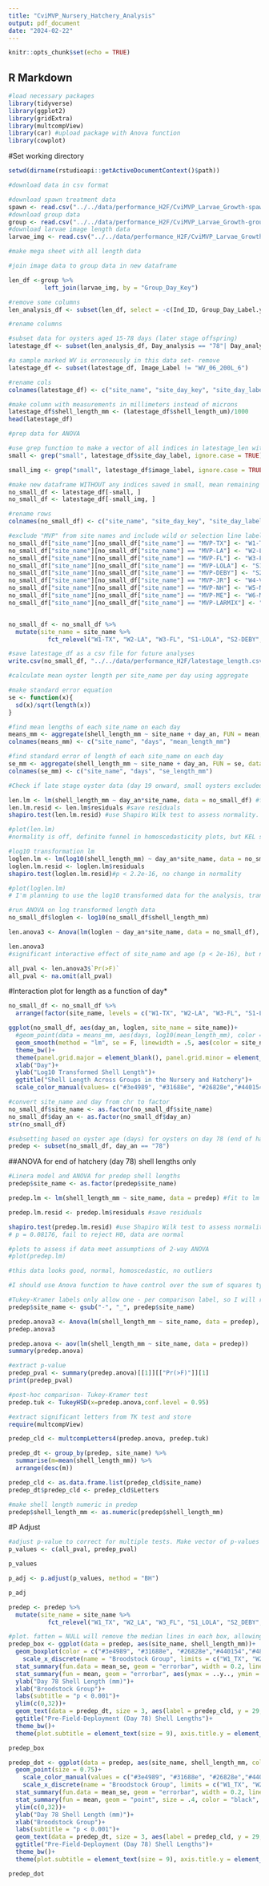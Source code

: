 ```yaml
---
title: "CviMVP_Nursery_Hatchery_Analysis"
output: pdf_document
date: "2024-02-22"
---
```


```r
knitr::opts_chunk$set(echo = TRUE)
```

## R Markdown

```r
#load necessary packages
library(tidyverse)
library(ggplot2)
library(gridExtra)
library(multcompView)
library(car) #upload package with Anova function
library(cowplot)
```

#Set working directory
```r
setwd(dirname(rstudioapi::getActiveDocumentContext()$path))
```

```r
#download data in csv format

#download spawn treatment data
spawn <- read.csv("../../data/performance_H2F/CviMVP_Larvae_Growth-spawn_trt.csv")
#download group data
group <- read.csv("../../data/performance_H2F/CviMVP_Larvae_Growth-group.csv")
#download larvae image length data
larvae_img <- read.csv("../../data/performance_H2F/CviMVP_Larvae_Growth-larvae_img.csv")
```

```r
#make mega sheet with all length data

#join image data to group data in new dataframe

len_df <-group %>%
          left_join(larvae_img, by = "Group_Day_Key")

#remove some columns
len_analysis_df <- subset(len_df, select = -c(Ind_ID, Group_Day_Label.y, Image_Key, Img_Notes,SpawnTrt_Key, Filter_size_µm, Sample_count, Group_count, Vial_label, Notes, Survival_rate_perc, Image_num, Num_Larvae_in_img, Hinge_Length_µm, Tank))

#rename columns

```

```r
#subset data for oysters aged 15-78 days (later stage offspring)
latestage_df <- subset(len_analysis_df, Day_analysis == "78"| Day_analysis == "15-21")

#a sample marked WV is erroneously in this data set- remove
latestage_df <- subset(latestage_df, Image_Label != "WV_06_200L_6")

#rename cols
colnames(latestage_df) <- c("site_name", "site_day_key", "site_day_label", "day_trt", "day_an", "day", "date", "image_label", "shell_length_um")

#make column with measurements in millimeters instead of microns
latestage_df$shell_length_mm <- (latestage_df$shell_length_um)/1000
head(latestage_df)
```

```r
#prep data for ANOVA

#use grep function to make a vector of all indices in latestage_len with the phrase "small" in them, ignore.case=TRUE means query is not case sensitive. Samples marked "small" were collected at the same time as eyed stage oysters between days 15-21, and these "small" samples never developed to the eyed stage.
small <- grep("small", latestage_df$site_day_label, ignore.case = TRUE)

small_img <- grep("small", latestage_df$image_label, ignore.case = TRUE)

#make new dataframe WITHOUT any indices saved in small, mean remaining data are everything except small larvae
no_small_df <- latestage_df[-small, ]
no_small_df <- latestage_df[-small_img, ]

#rename rows
colnames(no_small_df) <- c("site_name", "site_day_key", "site_day_label", "day_trt", "day_an", "day", "date", "image_label", "shell_length_um", "shell_length_mm")

#exclude "MVP" from site names and include wild or selection line label
no_small_df["site_name"][no_small_df["site_name"] == "MVP-TX"] <- "W1-TX"
no_small_df["site_name"][no_small_df["site_name"] == "MVP-LA"] <- "W2-LA"
no_small_df["site_name"][no_small_df["site_name"] == "MVP-FL"] <- "W3-FL"
no_small_df["site_name"][no_small_df["site_name"] == "MVP-LOLA"] <- "S1-LOLA"
no_small_df["site_name"][no_small_df["site_name"] == "MVP-DEBY"] <- "S2-DEBY"
no_small_df["site_name"][no_small_df["site_name"] == "MVP-JR"] <- "W4-VA"
no_small_df["site_name"][no_small_df["site_name"] == "MVP-NH"] <- "W5-NH"
no_small_df["site_name"][no_small_df["site_name"] == "MVP-ME"] <- "W6-ME"
no_small_df["site_name"][no_small_df["site_name"] == "MVP-LARMIX"] <- "H1-LARMIX"


no_small_df <- no_small_df %>% 
  mutate(site_name = site_name %>% 
           fct_relevel("W1-TX", "W2-LA", "W3-FL", "S1-LOLA", "S2-DEBY", "W4-VA", "W5-NH", "W6-ME", "H1-LARMIX"))

#save latestage_df as a csv file for future analyses
write.csv(no_small_df, "../../data/performance_H2F/latestage_length.csv")

```


```r
#calculate mean oyster length per site_name per day using aggregate

#make standard error equation
se <- function(x){
  sd(x)/sqrt(length(x))
}

#find mean lengths of each site_name on each day
means_mm <- aggregate(shell_length_mm ~ site_name + day_an, FUN = mean, data = no_small_df)
colnames(means_mm) <- c("site_name", "days", "mean_length_mm")

#find standard error of length of each site_name on each day
se_mm <- aggregate(shell_length_mm ~ site_name + day_an, FUN = se, data = no_small_df)
colnames(se_mm) <- c("site_name", "days", "se_length_mm")
```

```r
#Check if late stage oyster data (day 19 onward, small oysters excluded) match assumptions of ANOVA

len.lm <- lm(shell_length_mm ~ day_an*site_name, data = no_small_df) #fit to lm
len.lm.resid <- len.lm$residuals #save residuals
shapiro.test(len.lm.resid) #use Shapiro Wilk test to assess normality. p <2.2e-16, data is not normal

#plot(len.lm)
#normality is off, definite funnel in homoscedasticity plots, but KEL said to expect that what with the range of values in this data between ages.

#log10 transformation lm
loglen.lm <- lm(log10(shell_length_mm) ~ day_an*site_name, data = no_small_df)
loglen.lm.resid <- loglen.lm$residuals
shapiro.test(loglen.lm.resid)#p < 2.2e-16, no change in normality

#plot(loglen.lm)
# I'm planning to use the log10 transformed data for the analysis, transformations helped get rid of some of the funneling of homoscedasticity, normality is still off, but it's not much different from non-transformed data. No outliers in either model.

#run ANOVA on log transformed length data
no_small_df$loglen <- log10(no_small_df$shell_length_mm)

len.anova3 <- Anova(lm(loglen ~ day_an*site_name, data = no_small_df), type = 3)

len.anova3
#significant interactive effect of site_name and age (p < 2e-16), but no significant effect of site_name on its own (0.1978)

all_pval <- len.anova3$`Pr(>F)`
all_pval <- na.omit(all_pval)
```

#Interaction plot for length as a function of day*
```r
no_small_df <- no_small_df %>% 
  arrange(factor(site_name, levels = c("W1-TX", "W2-LA", "W3-FL", "S1-LOLA", "S2-DEBY", "W4-VA", "W5-NH", "W6-ME", "H1-LARMIX")))

ggplot(no_small_df, aes(day_an, loglen, site_name = site_name))+
  #geom_point(data = means_mm, aes(days, log10(mean_length_mm), color = site_name))+
  geom_smooth(method = "lm", se = F, linewidth = .5, aes(color = site_name))+
  theme_bw()+
  theme(panel.grid.major = element_blank(), panel.grid.minor = element_blank())+
  xlab("Day")+
  ylab("Log10 Transformed Shell Length")+
  ggtitle("Shell Length Across Groups in the Nursery and Hatchery")+
  scale_color_manual(values= c("#3e4989", "#31688e", "#26828e","#440154","#482878", "#1f9e89", "#35b779", "#6ece58", "#fde725"))
```

```r
#convert site_name and day from chr to factor
no_small_df$site_name <- as.factor(no_small_df$site_name)
no_small_df$day_an <- as.factor(no_small_df$day_an)
str(no_small_df)

#subsetting based on oyster age (days) for oysters on day 78 (end of hatchery stage, pre field deployment (pre-dep))
predep <- subset(no_small_df, day_an == "78")
```

##ANOVA for end of hatchery (day 78) shell lengths only
```r
#Linera model and ANOVA for predep shell lengths
predep$site_name <- as.factor(predep$site_name)

predep.lm <- lm(shell_length_mm ~ site_name, data = predep) #fit to lm

predep.lm.resid <- predep.lm$residuals #save residuals

shapiro.test(predep.lm.resid) #use Shapiro Wilk test to assess normality
# p = 0.08176, fail to reject H0, data are normal

#plots to assess if data meet assumptions of 2-way ANOVA
#plot(predep.lm)

#this data looks good, normal, homoscedastic, no outliers

#I should use Anova function to have control over the sum of squares type, but Tukey Kramer test won't run on an Anova object, only aov. Both functions produce the same p-value, so I am going to stick with the aov function for the TK test.

#Tukey-Kramer labels only allow one - per comparison label, so I will replace the - with _
predep$site_name <- gsub("-", "_", predep$site_name)

predep.anova3 <- Anova(lm(shell_length_mm ~ site_name, data = predep), type = 3)
predep.anova3

predep.anova <- aov(lm(shell_length_mm ~ site_name, data = predep))
summary(predep.anova) 

#extract p-value
predep_pval <- summary(predep.anova)[[1]][["Pr(>F)"]][1]
print(predep_pval)

#post-hoc comparison- Tukey-Kramer test
predep.tuk <- TukeyHSD(x=predep.anova,conf.level = 0.95)

#extract significant letters from TK test and store
require(multcompView)

predep_cld <- multcompLetters4(predep.anova, predep.tuk)

predep_dt <- group_by(predep, site_name) %>%
  summarise(m=mean(shell_length_mm)) %>%
  arrange(desc(m))

predep_cld <- as.data.frame.list(predep_cld$site_name)
predep_dt$predep_cld <- predep_cld$Letters

#make shell length numeric in predep
predep$shell_length_mm <- as.numeric(predep$shell_length_mm)
```

#P Adjust
```r
#adjust p-value to correct for multiple tests. Make vector of p-values from each ANOVA
p_values <- c(all_pval, predep_pval)

p_values

p_adj <- p.adjust(p_values, method = "BH")

p_adj

```


```r
predep <- predep %>% 
  mutate(site_name = site_name %>% 
           fct_relevel("W1_TX", "W2_LA", "W3_FL", "S1_LOLA", "S2_DEBY", "W4_VA", "W5_NH", "W6_ME", "H1_LARMIX"))

#plot. fatten = NULL will remove the median lines in each box, allowing me to display the mean instead. Making fatten = NULL will result in warning messages, but that's ok.
predep_box <- ggplot(data = predep, aes(site_name, shell_length_mm))+
  geom_boxplot(color = c("#3e4989", "#31688e", "#26828e","#440154","#482878", "#1f9e89", "#35b779", "#6ece58", "#fde725"), fill = c("#3e4989", "#31688e", "#26828e","#440154","#482878", "#1f9e89", "#35b779", "#6ece58", "#fde725"), linewidth = .2, fatten = NULL)+
    scale_x_discrete(name = "Broodstock Group", limits = c("W1_TX", "W2_LA","W3_FL", "S1_LOLA", "S2_DEBY", "W4_VA", "W5_NH", "W6_ME", "H1_LARMIX"), labels = c("W1-TX","W2-LA","W3-FL", "S1-LOLA", "S2-DEBY", "W4-VA", "W5-NH", "W6-ME", "H1-LARMIX"))+
  stat_summary(fun.data = mean_se, geom = "errorbar", width = 0.2, linewidth = .4, color = c("white", "white", "white", "white", "white", "black", "black", "black", "black"))+
  stat_summary(fun = mean, geom = "errorbar", aes(ymax = ..y.., ymin = ..y..), width = 0.75, size = .4, linetype = "solid", color = c("white", "white", "white", "white", "white", "black", "black", "black", "black"))+
  ylab("Day 78 Shell Length (mm)")+
  xlab("Broodstock Group")+
  labs(subtitle = "p < 0.001")+
  ylim(c(0,32))+
  geom_text(data = predep_dt, size = 3, aes(label = predep_cld, y = 29, x = site_name), vjust = -0.5)+
  ggtitle("Pre-Field-Deployment (Day 78) Shell Lengths")+
  theme_bw()+
  theme(plot.subtitle = element_text(size = 9), axis.title.y = element_text(size = 11), axis.title.x = element_text(size = 11), panel.grid.major = element_blank(), panel.grid.minor = element_blank())

predep_box
```

```r
predep_dot <- ggplot(data = predep, aes(site_name, shell_length_mm, color = site_name))+
  geom_point(size = 0.75)+
    scale_color_manual(values = c("#3e4989", "#31688e", "#26828e","#440154","#482878", "#1f9e89", "#35b779", "#6ece58", "#fde725"))+
    scale_x_discrete(name = "Broodstock Group", limits = c("W1_TX", "W2_LA","W3_FL", "S1_LOLA", "S2_DEBY", "W4_VA", "W5_NH", "W6_ME", "H1_LARMIX"), labels = c("W1-TX","W2-LA","W3-FL", "S1-LOLA", "S2-DEBY", "W4-VA", "W5-NH", "W6-ME", "H1-LARMIX"))+
  stat_summary(fun.data = mean_se, geom = "errorbar", width = 0.2, linewidth = .4, color = "black")+
  stat_summary(fun = mean, geom = "point", size = .4, color = "black", pch = 4)+
  ylim(c(0,32))+
  ylab("Day 78 Shell Length (mm)")+
  xlab("Broodstock Group")+
  labs(subtitle = "p < 0.001")+
  geom_text(data = predep_dt, size = 3, aes(label = predep_cld, y = 29, x = site_name), vjust = -0.5, show.legend = F, color = "black")+
  ggtitle("Pre-Field-Deployment (Day 78) Shell Lengths")+
  theme_bw()+
  theme(plot.subtitle = element_text(size = 9), axis.title.y = element_text(size = 11), axis.title.x = element_text(size = 11), panel.grid.major = element_blank(), panel.grid.minor = element_blank(), legend.position = "none")

predep_dot
```

